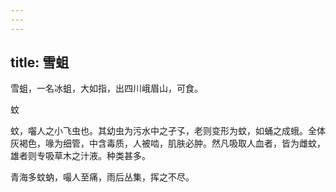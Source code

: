 ```yaml
---
---
---
```

title: 雪蛆
---



雪蛆，一名冰蛆，大如指，出四川峨眉山，可食。

蚊

蚊，囓人之小飞虫也。其幼虫为污水中之孑孓，老则变形为蚊，如蛹之成蛾。全体灰褐色，喙为细管，中含毒质，人被啮，肌肤必肿。然凡吸取人血者，皆为雌蚊，雄者则专吸草木之汁液。种类甚多。

青海多蚊蚋，嘬人至痛，雨后丛集，挥之不尽。